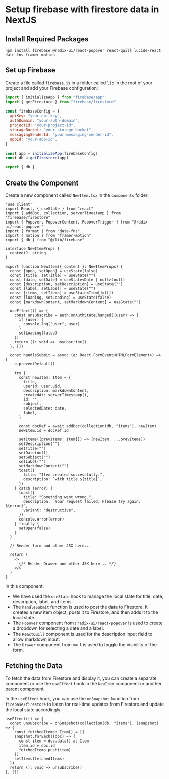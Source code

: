 # Setup firebase with firestore data in NextJS

## Install Required Packages

```shell filename="Install Packages" copy
npm install firebase @radix-ui/react-popover react-quill lucide-react date-fns framer-motion
```

## Set up Firebase

Create a file called `firebase.js` in a folder called `lib` in the root of your project and add your Firebase configuration:

```javascript filename="lib/firebase.js" copy
import { initializeApp } from "firebase/app"
import { getFirestore } from "firebase/firestore"

const firebaseConfig = {
  apiKey: "your-api-key",
  authDomain: "your-auth-domain",
  projectId: "your-project-id",
  storageBucket: "your-storage-bucket",
  messagingSenderId: "your-messaging-sender-id",
  appId: "your-app-id",
}

const app = initializeApp(firebaseConfig)
const db = getFirestore(app)

export { db }
```

## Create the Component

Create a new component called `NewItem.tsx` in the `components` folder:

```tsx filename="components/NewItem.tsx" copy
'use client'
import React, { useState } from "react"
import { addDoc, collection, serverTimestamp } from "firebase/firestore"
import { Popover, PopoverContent, PopoverTrigger } from "@radix-ui/react-popover"
import { format } from "date-fns"
import { motion } from "framer-motion"
import { db } from "@/lib/firebase"

interface NewItemProps {
  content?: string
}

export function NewItem({ content }: NewItemProps) {
  const [open, setOpen] = useState(false)
  const [title, setTitle] = useState("")
  const [date, setDate] = useState<Date | null>(null)
  const [description, setDescription] = useState("")
  const [label, setLabel] = useState("")
  const [items, setItems] = useState<Item[]>([])
  const [loading, setLoading] = useState(false)
  const [markdownContent, setMarkdownContent] = useState("")

  useEffect(() => {
    const unsubscribe = auth.onAuthStateChanged((user) => {
      if (user) {
        console.log("user", user)
      }
      setLoading(false)
    })
    return (): void => unsubscribe()
  }, [])

  const handleSubmit = async (e: React.FormEvent<HTMLFormElement>) => {
    e.preventDefault()

    try {
      const newItem: Item = {
        title,
        userId: user.uid,
        description: markdownContent,
        createdAt: serverTimestamp(),
        id: "",
        subject,
        selectedDate: date,
        label,
      }

      const docRef = await addDoc(collection(db, "items"), newItem)
      newItem.id = docRef.id

      setItems((prevItems: Item[]) => [newItem, ...prevItems])
      setDescription("")
      setTitle("")
      setDate(null)
      setSubject("")
      setLabel("")
      setMarkdownContent("")
      toast({
        title: "Item created successfully.",
        description: `with title ${title}`,
      })
    } catch (error) {
      toast({
        title: "Something went wrong.",
        description: `Your request failed. Please try again. ${error}`,
        variant: "destructive",
      })
      console.error(error)
    } finally {
      setOpen(false)
    }
  }

  // Render form and other JSX here...

  return (
    <>
      {/* Render Drawer and other JSX here... */}
    </>
  )
}
```

In this component:

- We have used the `useState` hook to manage the local state for title, date, description, label, and items.
- The `handleSubmit` function is used to post the data to Firestore. It creates a new item object, posts it to Firestore, and then adds it to the local state.
- The `Popover` component from `@radix-ui/react-popover` is used to create a dropdown for selecting a date and a label.
- The `ReactQuill` component is used for the description input field to allow markdown input.
- The `Drawer` component from `vaul` is used to toggle the visibility of the form.

## Fetching the Data

To fetch the data from Firestore and display it, you can create a separate component or use the `useEffect` hook in the `NewItem` component or another parent component.

In the `useEffect` hook, you can use the `onSnapshot` function from `firebase/firestore` to listen for real-time updates from Firestore and update the local state accordingly.

```tsx filename="Fetching Data" copy
useEffect(() => {
  const unsubscribe = onSnapshot(collection(db, "items"), (snapshot) => {
    const fetchedItems: Item[] = []
    snapshot.forEach((doc) => {
      const item = doc.data() as Item
      item.id = doc.id
      fetchedItems.push(item)
    })
    setItems(fetchedItems)
  })
  return (): void => unsubscribe()
}, [])
```
